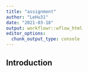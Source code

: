 ```yaml
---
title: "assignment"
author: "LeHu31"
date: "2021-03-18"
output: workflowr::wflow_html
editor_options:
  chunk_output_type: console
---
```


## Introduction

```r

```


